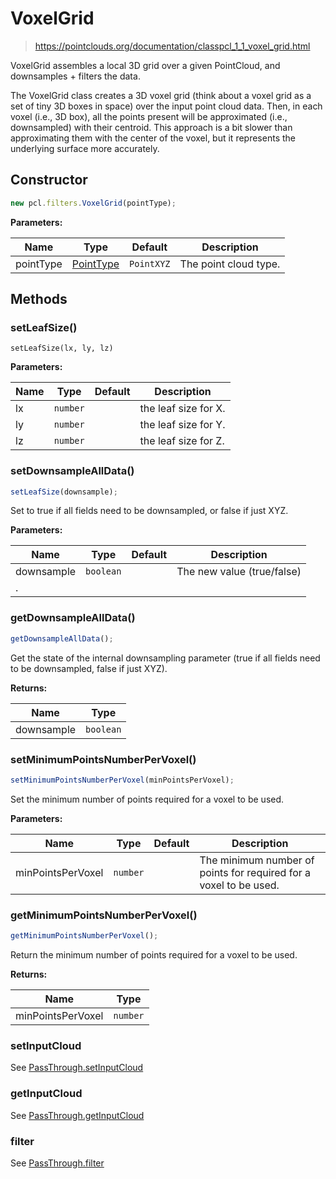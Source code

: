 # VoxelGrid

> https://pointclouds.org/documentation/classpcl_1_1_voxel_grid.html

VoxelGrid assembles a local 3D grid over a given PointCloud, and downsamples + filters the data.

The VoxelGrid class creates a 3D voxel grid (think about a voxel grid as a set of tiny 3D boxes in space) over the input point cloud data. Then, in each voxel (i.e., 3D box), all the points present will be approximated (i.e., downsampled) with their centroid. This approach is a bit slower than approximating them with the center of the voxel, but it represents the underlying surface more accurately.

## Constructor

```ts
new pcl.filters.VoxelGrid(pointType);
```

**Parameters:**

| Name      | Type                                              | Default    | Description           |
| --------- | ------------------------------------------------- | ---------- | --------------------- |
| pointType | [PointType](/docs/api/basic-structures#pointtype) | `PointXYZ` | The point cloud type. |

## Methods

### setLeafSize()

```
setLeafSize(lx, ly, lz)
```

**Parameters:**

| Name | Type     | Default | Description          |
| ---- | -------- | ------- | -------------------- |
| lx   | `number` |         | the leaf size for X. |
| ly   | `number` |         | the leaf size for Y. |
| lz   | `number` |         | the leaf size for Z. |

### setDownsampleAllData()

```ts
setLeafSize(downsample);
```

Set to true if all fields need to be downsampled, or false if just XYZ.

**Parameters:**

| Name       | Type      | Default | Description                |
| ---------- | --------- | ------- | -------------------------- |
| downsample | `boolean` |         | The new value (true/false) |
| .          |

### getDownsampleAllData()

```ts
getDownsampleAllData();
```

Get the state of the internal downsampling parameter (true if all fields need to be downsampled, false if just XYZ).

**Returns:**

| Name       | Type      |
| ---------- | --------- |
| downsample | `boolean` |

### setMinimumPointsNumberPerVoxel()

```ts
setMinimumPointsNumberPerVoxel(minPointsPerVoxel);
```

Set the minimum number of points required for a voxel to be used.

**Parameters:**

| Name              | Type     | Default | Description                                                       |
| ----------------- | -------- | ------- | ----------------------------------------------------------------- |
| minPointsPerVoxel | `number` |         | The minimum number of points for required for a voxel to be used. |

### getMinimumPointsNumberPerVoxel()

```ts
getMinimumPointsNumberPerVoxel();
```

Return the minimum number of points required for a voxel to be used.

**Returns:**

| Name              | Type     |
| ----------------- | -------- |
| minPointsPerVoxel | `number` |

### setInputCloud

See [PassThrough.setInputCloud](/docs/api/filters/pass-through#setinputcloud)

### getInputCloud

See [PassThrough.getInputCloud](/docs/api/filters/pass-through#getinputcloud)

### filter

See [PassThrough.filter](/docs/api/filters/pass-through#filter)
